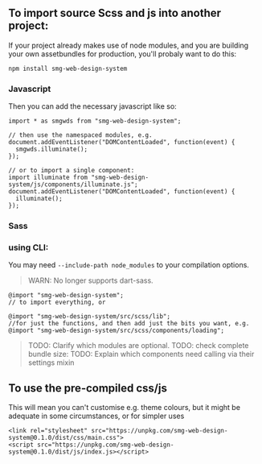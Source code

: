 
<Meta title="Getting started" />

## To import source Scss and js into another project:

If your project already makes use of node modules, and you are building your own assetbundles for production, you'll probaly want to do this:

```
npm install smg-web-design-system
```

### Javascript

Then you can add the necessary javascript like so:

```
import * as smgwds from "smg-web-design-system";

// then use the namespaced modules, e.g.
document.addEventListener("DOMContentLoaded", function(event) {
  smgwds.illuminate();
});

// or to import a single component:
import illuminate from "smg-web-design-system/js/components/illuminate.js";
document.addEventListener("DOMContentLoaded", function(event) {
  illuminate();
});

```

### Sass

### using CLI:

You may need `--include-path node_modules` to your compilation options.

> WARN: No longer supports dart-sass.

```
@import "smg-web-design-system";
// to import everything, or

@import "smg-web-design-system/src/scss/lib";
//for just the functions, and then add just the bits you want, e.g.
@import "smg-web-design-system/src/scss/components/loading";
```

> TODO: Clarify which modules are optional.
> TODO: check complete bundle size:
> TODO: Explain which components need calling via their settings mixin

## To use the pre-compiled css/js

This will mean you can't customise e.g. theme colours, but it might be adequate in some circumstances, or for simpler uses

```
<link rel="stylesheet" src="https://unpkg.com/smg-web-design-system@0.1.0/dist/css/main.css">
<script src="https://unpkg.com/smg-web-design-system@0.1.0/dist/js/index.js></script>
```
